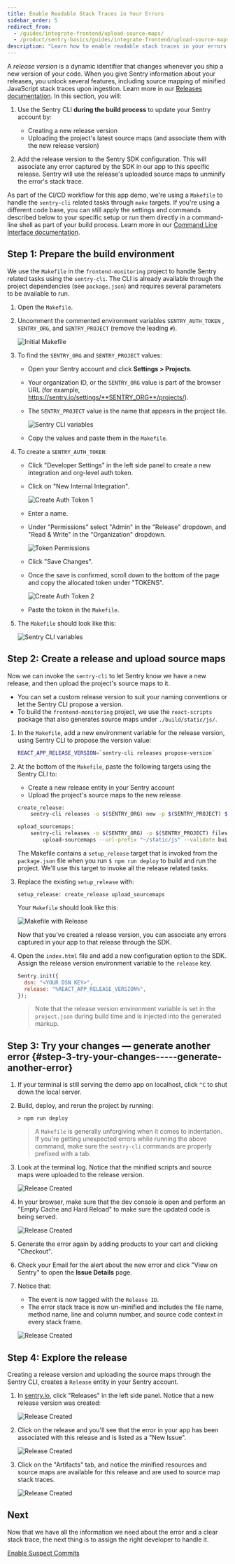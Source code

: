 ```yaml
---
title: Enable Readable Stack Traces in Your Errors
sidebar_order: 5
redirect_from:
  - /guides/integrate-frontend/upload-source-maps/
  - /product/sentry-basics/guides/integrate-frontend/upload-source-maps/
description: "Learn how to enable readable stack traces in your errors."
---
```


A _release version_ is a dynamic identifier that changes whenever you ship a new version of your code. When you give Sentry information about your releases, you unlock several features, including source mapping of minified JavaScript stack traces upon ingestion. Learn more in our [Releases documentation](/product/releases/).
In this section, you will:

1. Use the Sentry CLI **during the build process** to update your Sentry account by:

   - Creating a new release version
   - Uploading the project's latest source maps (and associate them with the new release version)

2. Add the release version to the Sentry SDK configuration. This will associate any error captured by the SDK in our app to this specific release. Sentry will use the release's uploaded source maps to unminify the error's stack trace.

<Note>

As part of the CI/CD workflow for this app demo, we're using a `Makefile` to handle the `sentry-cli` related tasks through `make` targets. If you're using a different code base, you can still apply the settings and commands described below to your specific setup or run them directly in a command-line shell as part of your build process. Learn more in our [Command Line Interface documentation](/product/cli/).

</Note>

## Step 1: Prepare the build environment

We use the `Makefile` in the `frontend-monitoring` project to handle Sentry related tasks using the `sentry-cli`. The CLI is already available through the project dependencies (see `package.json`) and requires several parameters to be available to run.

1. Open the `Makefile`.

2. Uncomment the commented environment variables `SENTRY_AUTH_TOKEN` , `SENTRY_ORG`, and `SENTRY_PROJECT` (remove the leading `#`).

   ![Initial Makefile](upload-source-maps-010.png)

3. To find the `SENTRY_ORG` and `SENTRY_PROJECT` values:

   - Open your Sentry account and click **Settings > Projects**.
   - Your organization ID, or the `SENTRY_ORG` value is part of the browser URL (for example, https://sentry.io/settings/**SENTRY_ORG**/projects/).
   - The `SENTRY_PROJECT` value is the name that appears in the project tile.

     ![Sentry CLI variables](upload-source-maps-011.png)

   - Copy the values and paste them in the `Makefile`.

4. To create a `SENTRY_AUTH_TOKEN`:

   - Click "Developer Settings" in the left side panel to create a new integration and org-level auth token.
   - Click on "New Internal Integration".

     ![Create Auth Token 1](upload-source-maps-04.png)

   - Enter a name.
   - Under "Permissions" select "Admin" in the "Release" dropdown, and "Read & Write" in the "Organization" dropdown.

     ![Token Permissions](upload-source-maps-016.png)

   - Click "Save Changes".
   - Once the save is confirmed, scroll down to the bottom of the page and copy the allocated token under "TOKENS".

     ![Create Auth Token 2](upload-source-maps-05.png)

   - Paste the token in the `Makefile`.

5. The `Makefile` should look like this:

   ![Sentry CLI variables](upload-source-maps-012.png)

## Step 2: Create a release and upload source maps

Now we can invoke the `sentry-cli` to let Sentry know we have a new release, and then upload the project's source maps to it.

- You can set a custom release version to suit your naming conventions or let the Sentry CLI propose a version.
- To build the `frontend-monitoring` project, we use the `react-scripts` package that also generates source maps under `./build/static/js/`.

1. In the `Makefile`, add a new environment variable for the release version, using Sentry CLI to propose the version value:

   ```bash
   REACT_APP_RELEASE_VERSION=`sentry-cli releases propose-version`
   ```

2. At the bottom of the `Makefile`, paste the following targets using the Sentry CLI to:

   - Create a new release entity in your Sentry account
   - Upload the project's source maps to the new release

   ```bash
   create_release:
       sentry-cli releases -o $(SENTRY_ORG) new -p $(SENTRY_PROJECT) $(REACT_APP_RELEASE_VERSION)

   upload_sourcemaps:
       sentry-cli releases -o $(SENTRY_ORG) -p $(SENTRY_PROJECT) files $(REACT_APP_RELEASE_VERSION) \
           upload-sourcemaps --url-prefix "~/static/js" --validate build/static/js
   ```

   The Makefile contains a `setup_release` target that is invoked from the `package.json` file when you run `$ npm run deploy` to build and run the project. We'll use this target to invoke all the release related tasks.

3. Replace the existing `setup_release` with:

   ```shell
   setup_release: create_release upload_sourcemaps
   ```

   Your `Makefile` should look like this:

   ![Makefile with Release](upload-source-maps-03.png)

   Now that you've created a release version, you can associate any errors captured in your app to that release through the SDK.

4. Open the `index.html` file and add a new configuration option to the SDK. Assign the release version environment variable to the `release` key.

   ```javascript
   Sentry.init({
     dsn: "<YOUR DSN KEY>",
     release: "%REACT_APP_RELEASE_VERSION%",
   });
   ```

   > Note that the release version environment variable is set in the `project.json` during build time and is injected into the generated markup.

## Step 3: Try your changes — generate another error {#step-3-try-your-changes-----generate-another-error}

1. If your terminal is still serving the demo app on localhost, click `^C` to shut down the local server.

2. Build, deploy, and rerun the project by running:

   ```
   > npm run deploy
   ```

   > A `Makefile` is generally unforgiving when it comes to indentation. If you're getting unexpected errors while running the above command, make sure the `sentry-cli` commands are properly prefixed with a tab.

3. Look at the terminal log. Notice that the minified scripts and source maps were uploaded to the release version.

   ![Release Created](upload-source-maps-07.png)

4. In your browser, make sure that the dev console is open and perform an "Empty Cache and Hard Reload" to make sure the updated code is being served.

   ![Release Created](upload-source-maps-08.png)

5. Generate the error again by adding products to your cart and clicking "Checkout".

6. Check your Email for the alert about the new error and click "View on Sentry" to open the **Issue Details** page.

7. Notice that:

   - The event is now tagged with the `Release ID`.
   - The error stack trace is now un-minified and includes the file name, method name, line and column number, and source code context in every stack frame.

   ![Release Created](upload-source-maps-09.png)

## Step 4: Explore the release

Creating a release version and uploading the source maps through the Sentry CLI, creates a `Release` entity in your Sentry account.

1. In [sentry.io](https://sentry.io), click "Releases" in the left side panel. Notice that a new release version was created:

   ![Release Created](upload-source-maps-013.png)

2. Click on the release and you'll see that the error in your app has been associated with this release and is listed as a "New Issue".

   ![Release Created](upload-source-maps-014.png)

3. Click on the "Artifacts" tab, and notice the minified resources and source maps are available for this release and are used to source map stack traces.

   ![Release Created](upload-source-maps-015.png)

## Next

Now that we have all the information we need about the error and a clear stack trace, the next thing is to assign the right developer to handle it.

[Enable Suspect Commits](/guides/integrate-frontend/configure-scms/)
